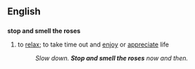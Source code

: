 ==English==

==={{idiom}}===
'''stop and smell the roses'''
#to [[relax]]; to take time out and [[enjoy]] or [[appreciate]] life
#:''Slow down.  '''Stop and smell the roses''' now and then.''
